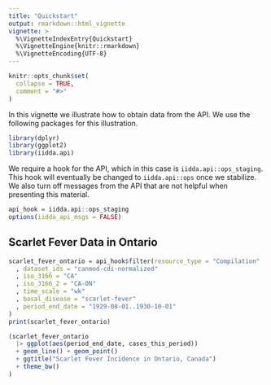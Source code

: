 ```yaml
---
title: "Quickstart"
output: rmarkdown::html_vignette
vignette: >
  %\VignetteIndexEntry{Quickstart}
  %\VignetteEngine{knitr::rmarkdown}
  %\VignetteEncoding{UTF-8}
---
```


```r
knitr::opts_chunk$set(
  collapse = TRUE,
  comment = "#>"
)
```

In this vignette we illustrate how to obtain data from the API. We use the following packages for this illustration.

```r
library(dplyr)
library(ggplot2)
library(iidda.api)
```

We require a hook for the API, which in this case is `iidda.api::ops_staging`. This hook will eventually be changed to `iidda.api::ops` once we stabilize. We also turn off messages from the API that are not helpful when presenting this material.

```r
api_hook = iidda.api::ops_staging
options(iidda_api_msgs = FALSE)
```

## Scarlet Fever Data in Ontario

```r
scarlet_fever_ontario = api_hook$filter(resource_type = "Compilation"
  , dataset_ids = "canmod-cdi-normalized"
  , iso_3166 = "CA"
  , iso_3166_2 = "CA-ON"
  , time_scale = "wk"
  , basal_disease = "scarlet-fever"
  , period_end_date = "1929-08-01..1930-10-01"
)
print(scarlet_fever_ontario)
```

```r
(scarlet_fever_ontario
  |> ggplot(aes(period_end_date, cases_this_period))
  + geom_line() + geom_point()
  + ggtitle("Scarlet Fever Incidence in Ontario, Canada")
  + theme_bw()
)
```
